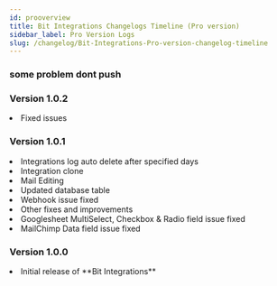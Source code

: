 ```yaml
---
id: prooverview
title: Bit Integrations Changelogs Timeline (Pro version)
sidebar_label: Pro Version Logs
slug: /changelog/Bit-Integrations-Pro-version-changelog-timeline
---
```



### some problem dont push
### Version 1.0.2

<Log date="-- - -- - ----">
  <List type="Fixed">
    <li>Fixed issues</li>
  </List>
</Log>

### Version 1.0.1

<Log date="02-01-2022">
  <List type="Added">
    <li>Integrations log auto delete after specified days</li>
    <li>Integration clone</li>
  </List>
  <List type="Fixed">
    <li>Mail Editing</li>
    <li>Updated database table</li>
    <li>Webhook issue fixed</li>
    <li>Other fixes and improvements</li>
    <li>Googlesheet MultiSelect, Checkbox & Radio field issue fixed</li>
    <li>MailChimp Data field issue fixed</li>
  </List>
</Log>

### Version 1.0.0

<Log date="-- - -- - ----">
  <List type="Added">
    <li>Initial release of **Bit Integrations**</li>
  </List>
</Log>

